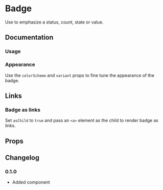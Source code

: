 # Badge

Use to emphasize a status, count, state or value.

## Documentation

### Usage

<ax-demo name="badge/usage" />

### Appearance

Use the `colorScheme` and `variant` props to fine tune the appearance of the badge.

<ax-demo name="badge/appearance-usage" />

## Links

### Badge as links

Set `asChild` to `true` and pass an `<a>` element as the child to render badge as links.

<ax-demo name="badge/link-usage" />

## Props

<ax-props-table component="Badge" />

## Changelog

### 0.1.0

- Added component
